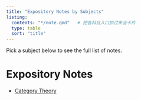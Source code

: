 ```yaml
---
title: "Expository Notes by Subjects"
listing:
  contents: "*/note.qmd"   # 把各科目入口抓过来当卡片
  type: table
  sort: "title"
---
```


Pick a subject below to see the full list of notes.

# Expository Notes

- [Category Theory](category-theory/index.html)